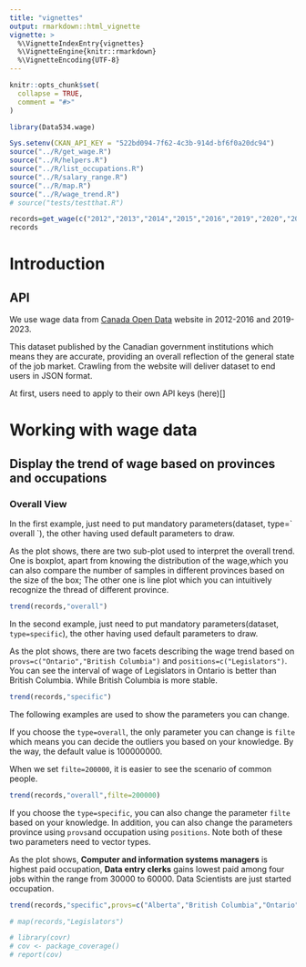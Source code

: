 ```yaml
---
title: "vignettes"
output: rmarkdown::html_vignette
vignette: >
  %\VignetteIndexEntry{vignettes}
  %\VignetteEngine{knitr::rmarkdown}
  %\VignetteEncoding{UTF-8}
---
```


```r
knitr::opts_chunk$set(
  collapse = TRUE,
  comment = "#>"
)
```

```r
library(Data534.wage)
```

```r
Sys.setenv(CKAN_API_KEY = "522bd094-7f62-4c3b-914d-bf6f0a20dc94")
source("../R/get_wage.R")
source("../R/helpers.R")
source("../R/list_occupations.R")
source("../R/salary_range.R")
source("../R/map.R")
source("../R/wage_trend.R")
# source("tests/testthat.R")
```

```r
records=get_wage(c("2012","2013","2014","2015","2016","2019","2020","2021","2022","2023"))
records

```

# Introduction

## API

We use wage data from [Canada Open Data](https://open.canada.ca/data/en/dataset/adad580f-76b0-4502-bd05-20c125de9116) website in 2012-2016 and 2019-2023.

This dataset published by the Canadian government institutions which means they are accurate, providing an overall reflection of the general state of the job market. Crawling from the website will deliver dataset to end users in JSON format.

At first, users need to apply to their own API keys (here)[]

# Working with wage data

## Display the trend of wage based on provinces and occupations

### Overall View

In the first example, just need to put mandatory parameters(dataset, type=\` overall \`), the other having used default parameters to draw.

As the plot shows, there are two sub-plot used to interpret the overall trend. One is boxplot, apart from knowing the distribution of the wage,which you can also compare the number of samples in different provinces based on the size of the box; The other one is line plot which you can intuitively recognize the thread of different province.

```r
trend(records,"overall")
```

In the second example, just need to put mandatory parameters(dataset, `type=specific`), the other having used default parameters to draw.

As the plot shows, there are two facets describing the wage trend based on `provs=c("Ontario","British Columbia")` and `positions=c("Legislators")`. You can see the interval of wage of Legislators in Ontario is better than British Columbia. While British Columbia is more stable.

```r
trend(records,"specific")
```

The following examples are used to show the parameters you can change.

If you choose the `type=overall`, the only parameter you can change is `filte` which means you can decide the outliers you based on your knowledge. By the way, the default value is 100000000.

When we set `filte=200000`, it is easier to see the scenario of common people.

```r
trend(records,"overall",filte=200000)
```

If you choose the `type=specific`, you can also change the parameter `filte` based on your knowledge. In addition, you can also change the parameters province using `provs`and occupation using `positions`. Note both of these two parameters need to vector types.

As the plot shows, **Computer and information systems managers** is highest paid occupation, **Data entry clerks** gains lowest paid among four jobs within the range from 30000 to 60000. Data Scientists are just started occupation.

```r
trend(records,"specific",provs=c("Alberta","British Columbia","Ontario","Quebec"),positions=c("Data entry clerks","Database analysts and data administrators","Data scientists","Computer and information systems managers"))
```

```r
# map(records,"Legislators")
```

```r
# library(covr)
# cov <- package_coverage()
# report(cov)
```
